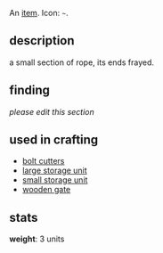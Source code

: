 {{FixTitle}}
An [[items|item]]. Icon: <code><nowiki>~</nowiki></code>.

== description ==

a small section of rope, its ends frayed.

== finding ==

''please edit this section''

== used in crafting ==

* [[bolt cutters]]
* [[large storage unit]]
* [[small storage unit]]
* [[wooden gate]]

== stats ==

'''weight''': 3 units